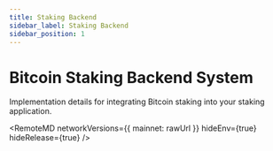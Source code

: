 ```yaml
---
title: Staking Backend
sidebar_label: Staking Backend
sidebar_position: 1
---
```


# Bitcoin Staking Backend System

Implementation details for integrating Bitcoin staking into your staking application. 



<RemoteMD
  networkVersions={{
    mainnet: rawUrl
  }}
  hideEnv={true}
  hideRelease={true}
/>
